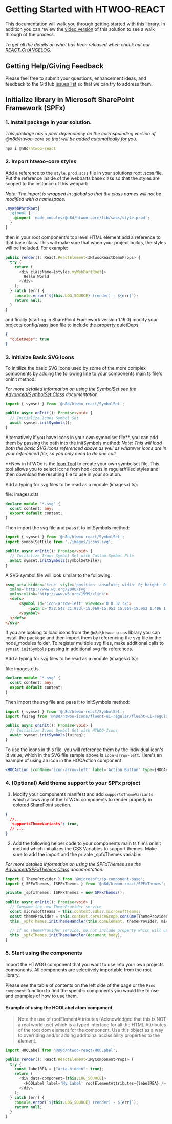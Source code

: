 
<Meta title="Legacy Docs/V1/Introduction/Getting Started" />

# Getting Started with HTWOO-REACT

This documentation will walk you through getting started with this library. In addition you can review the [video version](https://julieturner.net/post/intro-htwoo-react/) of this solution to see a walk through of the process.

*To get all the details on what has been released when check out our [REACT\_CHANGELOG](https://github.com/n8design/htwoo/blob/main/REACT-CHANGELOG.md).*

## Getting Help/Giving Feedback

Please feel free to submit your questions, enhancement ideas, and feedback to the GitHub [issues list](https://github.com/n8design/htwoo/issues) so that we can try to address them.

## Initialize library in Microsoft SharePoint Framework (SPFx)

### 1. Install package in your solution.

*This package has a peer dependency on the correspoinding version of @n8d/htwoo-core so that will be added automatically for you.*

```cmd
npm i @n8d/htwoo-react
```

### 2. Import htwoo-core styles

Add a reference to the `style.prod.scss` file in your solutions root .scss file. Put the reference inside of the webparts base class so that the styles are scoped to the instance of this webpart:

*Note: The import is wrapped in :global so that the class names will not be modified with a namespace.*

```css
.myWebPartRoot{
  :global {
    @import 'node_modules/@n8d/htwoo-core/lib/sass/style.prod';
  }
}
```

then in your root component's top level HTML element add a reference to that base class. This will make sure that when your project builds, the styles will be included. For example:

```ts
public render(): React.ReactElement<IHtwooReactDemoProps> {
  try {
    return (
      <div className={styles.myWebPartRoot}>
        Hello World
      </div>
    );
  } catch (err) {
    console.error(`${this.LOG_SOURCE} (render) - ${err}`);
    return null;
  }
}
```

and finally (starting in SharePoint Framework version 1.16.0) modify your projects config/sass.json file to include the property quietDeps:

```json
{
  "quietDeps": true
}
```

### 3. Initialze Basic SVG Icons

To initilize the basic SVG icons used by some of the more complex components by adding the following line to your components main ts file's onInit method.

*For more detailed information on using the SymbolSet see the [Advanced/SymbolSet Class](https://lab.n8d.studio/htwoo/htwoo-react/?path=/story/advanced-symbolset-class--page) documentation.*

```ts
import { symset } from '@n8d/htwoo-react/SymbolSet';

public async onInit(): Promise<void> {
  // Initialize Icons Symbol Set
  await symset.initSymbols();
}
```

Alternatively if you have icons in your own symbolset file\*\*, you can add them by passing the path into the initSymbols method:
*Note: This will load both the basic SVG icons referenced above as well as whatever icons are in your referenced file, so you only need to do one call.*

\*\*New in hTWOo is the <a href="https://my.n8d.at/htwoo-icons" target="blank">Icon Tool</a> to create your own symbolset file. This tool allows you to select icons from hoo-icons in regular/filled styles and then download the resulting file to use in your solution.

Add a typing for svg files to be read as a module (images.d.ts):

file: images.d.ts

```ts
declare module '*.svg' {
  const content: any;
  export default content;
}
```

Then import the svg file and pass it to initSymbols method:

```ts
import { symset } from '@n8d/htwoo-react/SymbolSet';
import symbolSetFile from './images/icons.svg';

public async onInit(): Promise<void> {
  // Initialize Icons Symbol Set with Custom Symbol File
  await symset.initSymbols(symbolSetFile);
}
```

A SVG symbol file will look similar to the following:

```html
<svg aria-hidden='true' style='position: absolute; width: 0; height: 0; overflow: hidden;' version='1.1'
  xmlns='http://www.w3.org/2000/svg'
  xmlns:xlink='http://www.w3.org/1999/xlink'>
  <defs>
      <symbol id='icon-arrow-left' viewBox='0 0 32 32'>
          <path d='M22.547 31.953l-15.969-15.953 15.969-15.953 1.406 1.406-14.531 14.547 14.531 14.547-1.406 1.406z'></path>
      </symbol>
  </defs>
</svg>
```

If you are looking to load icons from the `@n8d\htwoo-icons` library you can install the package and then import them by referencing the svg file in the node\_modules folder.
To register multiple svg files, make additional calls to `symset.initSymbols` passing in additional svg file references.

Add a typing for svg files to be read as a module (images.d.ts):

file: images.d.ts

```ts
declare module '*.svg' {
  const content: any;
  export default content;
}
```

Then import the svg file and pass it to initSymbols method:

```ts
import { symset } from '@n8d/htwoo-react/SymbolSet';
import fuireg from '@n8d/htwoo-icons/fluent-ui-regular/fluent-ui-regular.svg';

public async onInit(): Promise<void> {
  // Initialize Icons Symbol Set with HTWOO-Icons
  await symset.initSymbols(fuireg);
}
```

To use the icons in this file, you will reference them by the individual icon's id value, which in the SVG file sample above is `icon-arrow-left`. Here's an example of using an icon in the HOOAction component

```jsx
<HOOAction iconName='icon-arrow-left' label='Action Button' type={HOOActionType.Action}/>
```

### 4. (Optional) Add theme support to your SPFx project

1. Modify your components manifest and add `supportsThemeVariants` which allows any of the hTWOo components to render properly in colored SharePoint section.

```json
{ 
  //...
  'supportsThemeVariants': true,
  // ...
}
```

2. Add the following helper code to your components main ts file's onInit method which initializes the CSS Variables to support themes. Make sure to add the import and the private \_spfxThemes variable:

*For more detailed information on using the SPFxThemes see the [Advanced/SPFxThemes Class](https://lab.n8d.studio/htwoo/htwoo-react/?path=/story/advanced-spfxthemes-class--page) documentation.*

```ts
import { ThemeProvider } from '@microsoft/sp-component-base';
import { SPFxThemes, ISPFxThemes } from '@n8d/htwoo-react/SPFxThemes';

private _spfxThemes: ISPFxThemes = new SPFxThemes();

public async onInit(): Promise<void> {
  // Consume the new ThemeProvider service
  const microsoftTeams = this.context.sdks?.microsoftTeams;
  const themeProvider = this.context.serviceScope.consume(ThemeProvider.serviceKey);
  this._spfxThemes.initThemeHandler(this.domElement, themeProvider, microsoftTeams);

  // If no ThemeProvider service, do not include property which will use page context
  this._spfxThemes.initThemeHandler(document.body);
}
```

### 5. Start using the components

Import the HTWOO component that you want to use into your own projects components. All components are selectively importable from the root library.

Please see the table of contents on the left side of the page or the `Find component` function to find the specific components you would like to use and examples of how to use them.

#### Example of using the HOOLabel atom component

> Note the use of rootElementAttributes (Acknowledged that this is NOT a real world use) which is a typed interface for all the HTML Attributes of the root dom element for the component. Use this object as a way to overriding and/or adding additoinal accissibility properties to the element.

```ts
import HOOLabel from '@n8d/htwoo-react/HOOLabel';

public render(): React.ReactElement<IMyComponentProps> {
  try {
    const labelREA = {"aria-hidden": true};
    return (
      <div data-component={this.LOG_SOURCE}>
        <HOOLabel label='My Label' rootElementAttributes={labelREA} />
      </div>
    );
  } catch (err) {
    console.error(`${this.LOG_SOURCE} (render) - ${err}`);
    return null;
  }
}
```
